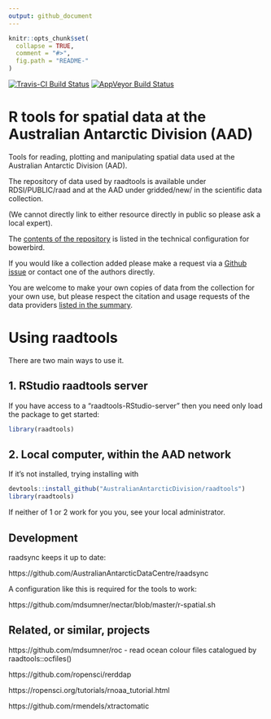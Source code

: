 ```yaml
---
output: github_document
---
```


<!-- README.md is generated from README.Rmd. Please edit that file -->

```r
knitr::opts_chunk$set(
  collapse = TRUE,
  comment = "#>",
  fig.path = "README-"
)
```

[![Travis-CI Build Status](https://travis-ci.org/AustralianAntarcticDivision/raadtools.svg?branch=master)](https://travis-ci.org/AustralianAntarcticDivision/raadtools)
[![AppVeyor Build Status](https://ci.appveyor.com/api/projects/status/github/AustralianAntarcticDivision/raadtools?branch=master&svg=true)](https://ci.appveyor.com/project/AustralianAntarcticDivision/raadtools)


# R tools for spatial data at the Australian Antarctic Division (AAD)

Tools for reading, plotting and manipulating spatial data used at the Australian Antarctic Division (AAD).

The repository of data used by raadtools is available under RDSI/PUBLIC/raad and at the AAD under gridded/new/ in the scientific data collection.  

(We cannot directly link to either resource directly in public so please ask a local expert). 

The [contents of the repository](https://github.com/AustralianAntarcticDivision/blueant#data-source-summary) is listed in the
technical configuration for bowerbird. 

If you would like a collection added please make a request via a [Github issue](https://github.com/AustralianAntarcticDivision/bowerbird/issues/new) or contact one of the authors directly. 

You are welcome to make your own copies of data from the collection for your own use, but please respect the citation and usage requests of the data providers [listed in the summary](https://github.com/AustralianAntarcticDivision/blueant#data-source-summary).


# Using raadtools 

There are two main ways to use it. 

## 1. RStudio raadtools server

If you have access to a "raadtools-RStudio-server" then you need only load the package to get started: 

```r
library(raadtools)
```

## 2. Local computer, within the AAD network

If it's not installed, trying installing with 

```r
devtools::install_github("AustralianAntarcticDivision/raadtools")
library(raadtools)
```

If neither of 1 or 2 work for you you, see your local administrator. 


## Development

raadsync keeps it up to date:  

https://github.com/AustralianAntarcticDataCentre/raadsync

A configuration like this is required for the tools to work: 

https://github.com/mdsumner/nectar/blob/master/r-spatial.sh


## Related, or similar, projects

https://github.com/mdsumner/roc - read ocean colour files catalogued by raadtools::ocfiles()

https://github.com/ropensci/rerddap

https://ropensci.org/tutorials/rnoaa_tutorial.html

https://github.com/rmendels/xtractomatic



